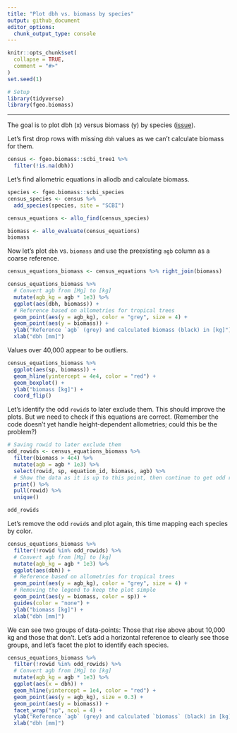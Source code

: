 ```yaml
---
title: "Plot dbh vs. biomass by species"
output: github_document
editor_options: 
  chunk_output_type: console
---
```


```r
knitr::opts_chunk$set(
  collapse = TRUE,
  comment = "#>"
)
set.seed(1)
```

```r
# Setup
library(tidyverse)
library(fgeo.biomass)
```

---

The goal is to plot dbh (x) versus biomass (y) by species ([issue](https://github.com/forestgeo/allodb/issues/73)). 

Let's first drop rows with missing `dbh` values as we can't calculate biomass for them.

```r
census <- fgeo.biomass::scbi_tree1 %>% 
  filter(!is.na(dbh))
```

Let's find allometric equations in allodb and calculate biomass.

```r
species <- fgeo.biomass::scbi_species
census_species <- census %>% 
  add_species(species, site = "SCBI")

census_equations <- allo_find(census_species)

biomass <- allo_evaluate(census_equations)
biomass
```

Now let's plot `dbh` vs. `biomass` and use the preexisting `agb` column as a coarse reference.

```r
census_equations_biomass <- census_equations %>% right_join(biomass)

census_equations_biomass %>% 
  # Convert agb from [Mg] to [kg]
  mutate(agb_kg = agb * 1e3) %>% 
  ggplot(aes(dbh, biomass)) + 
  # Reference based on allometries for tropical trees
  geom_point(aes(y = agb_kg), color = "grey", size = 4) +
  geom_point(aes(y = biomass)) +
  ylab("Reference `agb` (grey) and calculated biomass (black) in [kg]") +
  xlab("dbh [mm]")
```

Values over 40,000 appear to be outliers.

```r
census_equations_biomass %>% 
  ggplot(aes(sp, biomass)) +
  geom_hline(yintercept = 4e4, color = "red") +
  geom_boxplot() +
  ylab("biomass [kg]") +
  coord_flip()
```

Let's identify the odd `rowid`s to later exclude them. This should improve the plots. But we need to check if this equations are correct. (Remember the code doesn't yet handle height-dependent allometries; could this be the problem?)

```r
# Saving rowid to later exclude them
odd_rowids <- census_equations_biomass %>% 
  filter(biomass > 4e4) %>% 
  mutate(agb = agb * 1e3) %>% 
  select(rowid, sp, equation_id, biomass, agb) %>% 
  # Show the data as it is up to this point, then continue to get odd rowid
  print() %>% 
  pull(rowid) %>% 
  unique()

odd_rowids
```

Let's remove the odd `rowid`s and plot again, this time mapping each species by color.

```r
census_equations_biomass %>% 
  filter(!rowid %in% odd_rowids) %>% 
  # Convert agb from [Mg] to [kg]
  mutate(agb_kg = agb * 1e3) %>% 
  ggplot(aes(dbh)) + 
  # Reference based on allometries for tropical trees
  geom_point(aes(y = agb_kg), color = "grey", size = 4) +
  # Removing the legend to keep the plot simple
  geom_point(aes(y = biomass, color = sp)) +
  guides(color = "none") +
  ylab("biomass [kg]") +
  xlab("dbh [mm]")
```

We can see two groups of data-points: Those that rise above about 10,000 kg and those that don't. Let's add a horizontal reference to clearly see those groups, and let's facet the plot to identify each species.

```r
census_equations_biomass %>% 
  filter(!rowid %in% odd_rowids) %>% 
  # Convert agb from [Mg] to [kg]
  mutate(agb_kg = agb * 1e3) %>% 
  ggplot(aes(x = dbh)) +
  geom_hline(yintercept = 1e4, color = "red") +
  geom_point(aes(y = agb_kg), size = 0.3) +
  geom_point(aes(y = biomass)) +
  facet_wrap("sp", ncol = 4) +
  ylab("Reference `agb` (grey) and calculated `biomass` (black) in [kg]") +
  xlab("dbh [mm]")
```
